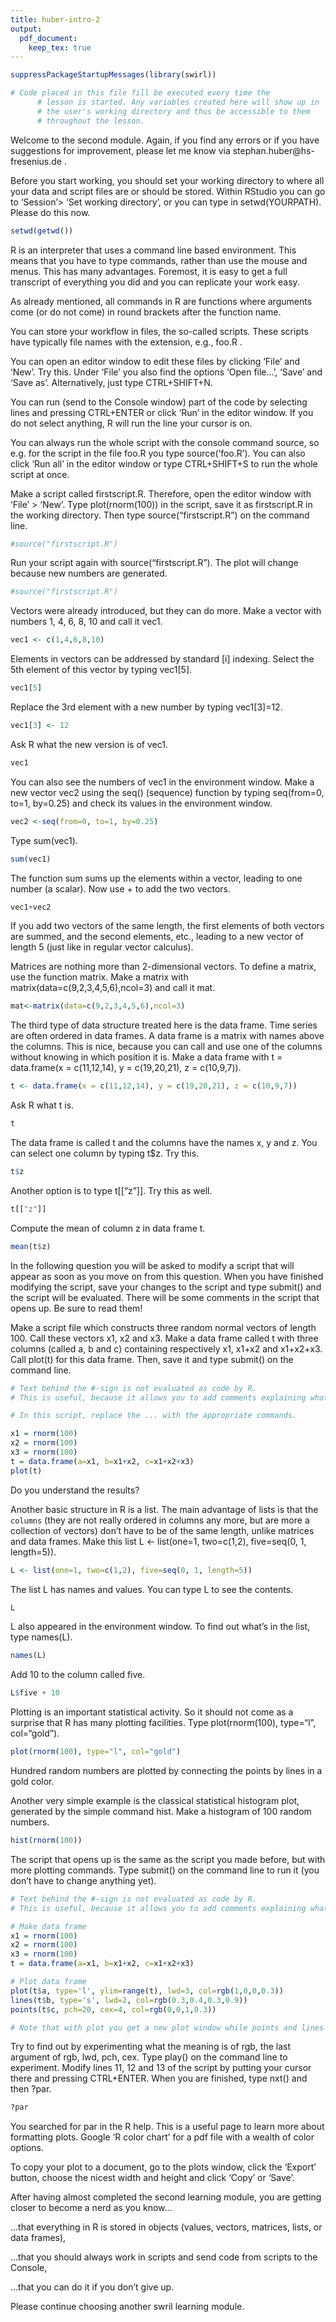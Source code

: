 ```yaml
---
title: huber-intro-2
output:
  pdf_document:
    keep_tex: true
---
```


```r
suppressPackageStartupMessages(library(swirl))

# Code placed in this file fill be executed every time the
      # lesson is started. Any variables created here will show up in
      # the user's working directory and thus be accessible to them
      # throughout the lesson.
``` 

Welcome to the second module. Again, if you find any errors or if you have suggestions for improvement, please let me know via stephan.huber@hs-fresenius.de . 

Before you start working, you should set your working directory to where all your data and script files are or should be stored. Within RStudio you can go to 'Session'> 'Set working directory', or you can type in setwd(YOURPATH). Please do this now.

```r
setwd(getwd())
``` 

R is an interpreter that uses a command line based environment. This means that you have to type commands, rather than use the mouse and menus. This has many advantages. Foremost, it is easy to get a full transcript of everything you did and you can replicate your work easy. 

As already mentioned, all commands in R are functions where arguments come (or do not come) in round brackets after the function name. 

You can store your workflow in files, the so-called scripts. These scripts have typically file names with the extension, e.g., foo.R . 

You can open an editor window to edit these files by clicking 'File' and 'New'. Try this. Under 'File' you also find the options 'Open file...', 'Save' and 'Save as'. Alternatively, just type CTRL+SHIFT+N. 

You can run (send to the Console window) part of the code by selecting lines and pressing CTRL+ENTER or click 'Run' in the editor window. If you do not select anything, R will run the line your cursor is on. 

You can always run the whole script with the console command source, so e.g. for the script in the file foo.R you type source('foo.R'). You can also click 'Run all' in the editor window or type CTRL+SHIFT+S to run the whole script at once. 

Make a script called firstscript.R. Therefore, open the editor window with 'File' > 'New'. Type plot(rnorm(100)) in the script, save it as firstscript.R in the working directory. Then type source("firstscript.R") on the command line.

```r
#source("firstscript.R")
``` 

Run your script again with source("firstscript.R"). The plot will change because new numbers are generated.

```r
#source("firstscript.R")
``` 

Vectors were already introduced, but they can do more. Make a vector with numbers 1, 4, 6, 8, 10 and call it vec1.

```r
vec1 <- c(1,4,6,8,10)
``` 

Elements in vectors can be addressed by standard [i] indexing. Select the 5th element of this vector by typing vec1[5].

```r
vec1[5]
``` 

Replace the 3rd element with a new number by typing vec1[3]=12.

```r
vec1[3] <- 12
``` 

Ask R what the new version is of vec1.

```r
vec1
``` 

You can also see the numbers of vec1 in the environment window. Make a new vector vec2 using the seq() (sequence) function by typing seq(from=0, to=1, by=0.25) and check its values in the environment window.

```r
vec2 <-seq(from=0, to=1, by=0.25)
``` 

Type sum(vec1).

```r
sum(vec1)
``` 

The function sum sums up the elements within a vector, leading to one number (a scalar). Now use + to add the two vectors.

```r
vec1+vec2
``` 

If you add two vectors of the same length, the first elements of both vectors are summed, and the second elements, etc., leading to a new vector of length 5 (just like in regular vector calculus). 

Matrices are nothing more than 2-dimensional vectors. To define a matrix, use the function matrix. Make a matrix with matrix(data=c(9,2,3,4,5,6),ncol=3) and call it mat.

```r
mat<-matrix(data=c(9,2,3,4,5,6),ncol=3)
``` 

The third type of data structure treated here is the data frame. Time series are often ordered in data frames. A data frame is a matrix with names above the columns. This is nice, because you can call and use one of the columns without knowing in which position it is. Make a data frame with t = data.frame(x = c(11,12,14), y = c(19,20,21), z = c(10,9,7)).

```r
t <- data.frame(x = c(11,12,14), y = c(19,20,21), z = c(10,9,7))
``` 

Ask R what t is.

```r
t
``` 

The data frame is called t  and the columns have the names x, y and z. You can select one column by typing t$z. Try this.

```r
t$z
``` 

Another option is to type t[["z"]]. Try this as well.

```r
t[["z"]]
``` 

Compute the mean of column z in data frame t.

```r
mean(t$z)
``` 

In the following question you will be asked to modify a script that will appear as soon as you move on from this question. When you have finished modifying the script, save your changes to the script and type submit() and the script will be evaluated. There will be some comments in the script that opens up. Be sure to read them! 

Make a script file which constructs three random normal vectors of length 100. Call these vectors x1, x2 and x3. Make a data frame called t with three columns (called a, b and c) containing respectively x1, x1+x2 and x1+x2+x3. Call plot(t) for this data frame. Then, save it and type submit() on the command line.

```r
# Text behind the #-sign is not evaluated as code by R. 
# This is useful, because it allows you to add comments explaining what the script does.

# In this script, replace the ... with the appropriate commands.

x1 = rnorm(100)
x2 = rnorm(100)
x3 = rnorm(100)
t = data.frame(a=x1, b=x1+x2, c=x1+x2+x3)
plot(t)
``` 

Do you understand the results? 

Another basic structure in R is a list. The main advantage of lists is that the `columns` (they are not really ordered in columns any more, but are more a collection of vectors) don't have to be of the same length, unlike matrices and data frames. Make this list L <- list(one=1, two=c(1,2), five=seq(0, 1, length=5)).

```r
L <- list(one=1, two=c(1,2), five=seq(0, 1, length=5))
``` 

The list L has names and values. You can type L to see the contents.

```r
L
``` 

L also appeared in the environment window. To find out what's in the list, type names(L).

```r
names(L)
``` 

Add 10 to the column called five.

```r
L$five + 10
``` 

Plotting is an important statistical activity. So it should not come as a surprise that R has many plotting facilities. Type plot(rnorm(100), type="l", col="gold").

```r
plot(rnorm(100), type="l", col="gold")
``` 

Hundred random numbers are plotted by connecting the points by lines in a gold color. 

Another very simple example is the classical statistical histogram plot, generated by the simple command hist. Make a histogram of 100 random numbers.

```r
hist(rnorm(100))
``` 

The script that opens up is the same as the script you made before, but with more plotting commands. Type submit() on the command line to run it (you don't have to change anything yet).

```r
# Text behind the #-sign is not evaluated as code by R. 
# This is useful, because it allows you to add comments explaining what the script does.

# Make data frame
x1 = rnorm(100)
x2 = rnorm(100)
x3 = rnorm(100)
t = data.frame(a=x1, b=x1+x2, c=x1+x2+x3)

# Plot data frame
plot(t$a, type='l', ylim=range(t), lwd=3, col=rgb(1,0,0,0.3))
lines(t$b, type='s', lwd=2, col=rgb(0.3,0.4,0.3,0.9))
points(t$c, pch=20, cex=4, col=rgb(0,0,1,0.3))

# Note that with plot you get a new plot window while points and lines add to the previous plot.
``` 

Try to find out by experimenting what the meaning is of rgb, the last argument of rgb, lwd, pch, cex. Type play() on the command line to experiment. Modify lines 11, 12 and 13 of the script by putting your cursor there and pressing CTRL+ENTER. When you are finished, type nxt() and then ?par.

```r
?par
``` 

You searched for par in the R help. This is a useful page to learn more about formatting plots. Google 'R color chart' for a pdf file with a wealth of color options. 

To copy your plot to a document, go to the plots window, click the 'Export' button, choose the nicest width and height and click 'Copy' or 'Save'. 

After having almost completed the second learning module, you are getting closer to become a nerd as you know... 

...that everything in R is stored in objects (values, vectors, matrices, lists, or data frames), 

...that you should always work in scripts and send code from scripts to the Console, 

...that you can do it if you don't give up. 

Please continue choosing another swril learning module. 

